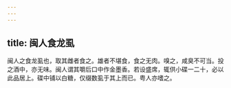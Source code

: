 ```yaml
---
---
---
```

title: 闽人食龙虱
---



闽人之食龙虱也，取其雌者食之。雄者不堪食，食之无肉。嗅之，咸臭不可当。投之酒中，亦无味。闽人谓其嚼后口中作金墨香。若设盛席，辄供小碟一二十，必以此品居上。碟中铺以白糖，仅缀数虱于其上而已。粤人亦嗜之。